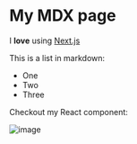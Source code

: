 
# My MDX page
 
I **love** using [Next.js](https://nextjs.org/)

This is a list in markdown:
 
- One
- Two
- Three
 
Checkout my React component:

<Lovers />

![image](https://upload.wikimedia.org/wikipedia/commons/thumb/4/48/Markdown-mark.svg/1200px-Markdown-mark.svg.png)

